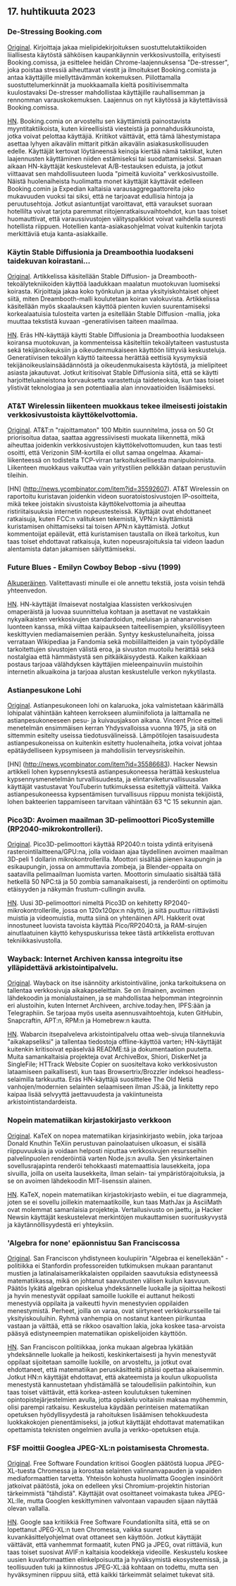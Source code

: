 

<CallToAction />

<Steps>

## 17. huhtikuuta 2023

### De-Stressing Booking.com

[Original](https://www.alexcharlton.co/projects/booking-com-de-stresser).
Kirjoittaja jakaa mielipidekirjoituksen suostuttelutaktiikoiden liiallisesta käytöstä sähköisen kaupankäynnin verkkosivustoilla, erityisesti Booking.comissa, ja esittelee heidän Chrome-laajennuksensa "De-stresser", joka poistaa stressiä aiheuttavat viestit ja ilmoitukset Booking.comista ja antaa käyttäjille miellyttävämmän kokemuksen. Piilottamalla suostuttelumerkinnät ja muokkaamalla kieltä positiivisemmalta kuulostavaksi De-stresser mahdollistaa käyttäjille rauhallisemman ja rennomman varauskokemuksen. Laajennus on nyt käytössä ja käytettävissä Booking.comissa.

[HN](http://news.ycombinator.com/item?id=35590734).
Booking.comia on arvosteltu sen käyttämistä painostavista myyntitaktiikoista, kuten kiireellisistä viesteistä ja ponnahdusikkunoista, jotka voivat pelottaa käyttäjiä. Kriitikot väittävät, että tämä lähestymistapa asettaa lyhyen aikavälin mittarit pitkän aikavälin asiakasuskollisuuden edelle. Käyttäjät kertovat löytäneensä keinoja kiertää nämä taktiikat, kuten laajennusten käyttäminen niiden estämiseksi tai suodattamiseksi. Samaan aikaan HN-käyttäjät keskustelevat A/B-testauksen eduista, ja jotkut viittaavat sen mahdollisuuteen luoda "pimeitä kuvioita" verkkosivustoille. Näistä huolenaiheista huolimatta monet käyttäjät käyttävät edelleen Booking.comin ja Expedian kaltaisia varausaggregaattoreita joko mukavuuden vuoksi tai siksi, että ne tarjoavat edullisia hintoja ja peruutusehtoja. Jotkut asiantuntijat varoittavat, että varaukset suoraan hotellilta voivat tarjota paremmat riitojenratkaisuvaihtoehdot, kun taas toiset huomauttivat, että varaussivustojen välityspalkkiot voivat vaihdella suuresti hotellista riippuen. Hotellien kanta-asiakasohjelmat voivat kuitenkin tarjota merkittäviä etuja kanta-asiakkaille.

### Käytin Stable Diffusionia ja Dreamboothia luodakseni taidekuvan koirastani...

[Original](https://www.shruggingface.com/blog/how-i-used-stable-diffusion-and-dreambooth-to-create-a-painted-portrait-of-my-dog).
Artikkelissa käsitellään Stable Diffusion- ja Dreambooth-tekoälytekniikoiden käyttöä laadukkaan maalatun muotokuvan luomiseksi koirasta. Kirjoittaja jakaa koko työnkulun ja antaa yksityiskohtaiset ohjeet siitä, miten Dreambooth-malli koulutetaan koiran valokuvista. Artikkelissa käsitellään myös skaalauksen käyttöä pienten kuvien suurentamiseksi korkealaatuisia tulosteita varten ja esitellään Stable Diffusion -mallia, joka muuttaa tekstistä kuvaan -generatiivisen taiteen maailmaa.

[HN](http://news.ycombinator.com/item?id=35592847).
Eräs HN-käyttäjä käytti Stable Diffusionia ja Dreamboothia luodakseen koiransa muotokuvan, ja kommenteissa käsiteltiin tekoälytaiteen vastustusta sekä tekijänoikeuksiin ja oikeudenmukaiseen käyttöön liittyviä keskusteluja. Generatiivisen tekoälyn käyttö taiteessa herättää eettisiä kysymyksiä tekijänoikeuslainsäädännöstä ja oikeudenmukaisesta käytöstä, ja mielipiteet asiasta jakautuvat. Jotkut kritisoivat Stable Diffusionia siitä, että se käytti harjoitteluaineistona korvauksetta varastettuja taideteoksia, kun taas toiset ylistivät teknologiaa ja sen potentiaalia alan innovaatioiden lisäämiseksi.

### AT&T Wirelessin liikenteen muokkaus tekee ilmeisesti joistakin verkkosivustoista käyttökelvottomia.

[Original](https://adriano.fyi/post/2023/2023-04-16-att-traffic-shaping-makes-websites-unusable/).
AT&T:n "rajoittamaton" 100 Mbitin suunnitelma, jossa on 50 Gt priorisoitua dataa, saattaa aggressiivisesti muokata liikennettä, mikä aiheuttaa joidenkin verkkosivustojen käyttökelvottomuuden, kun taas testi osoitti, että Verizonin SIM-kortilla ei ollut samaa ongelmaa. Akamai-liikenteessä on todisteita TCP-virran tarkoituksellisesta manipuloinnista. Liikenteen muokkaus vaikuttaa vain yritystilien pelkkään dataan perustuviin tileihin.

[HN] (http://news.ycombinator.com/item?id=35592607).
AT&T Wirelessin on raportoitu kuristavan joidenkin videon suoratoistosivustojen IP-osoitteita, mikä tekee joistakin sivustoista käyttökelvottomia ja aiheuttaa ristiriitaisuuksia internetin nopeustesteissä. Käyttäjät ovat ehdottaneet ratkaisuja, kuten FCC:n valituksen tekemistä, VPN:n käyttämistä kuristamisen ohittamiseksi tai toisen APN:n käyttämistä. Jotkut kommentoijat epäilevät, että kuristamisen taustalla on ilkeä tarkoitus, kun taas toiset ehdottavat ratkaisuja, kuten nopeusrajoituksia tai videon laadun alentamista datan jakamisen säilyttämiseksi.

### Future Blues - Emilyn Cowboy Bebop -sivu (1999)

[Alkuperäinen](https://futureblues.com/).
Valitettavasti minulle ei ole annettu tekstiä, josta voisin tehdä yhteenvedon.

[HN](http://news.ycombinator.com/item?id=35589124).
HN-käyttäjät ilmaisevat nostalgiaa klassisten verkkosivujen omaperäistä ja luovaa suunnittelua kohtaan ja asettavat ne vastakkain nykyaikaisten verkkosivujen standardoidun, meluisan ja rahanarvoisen luonteen kanssa, mikä viittaa kaipaukseen taiteellisempien, yksilöllisyyteen keskittyvien mediamaisemien perään. Syntyy keskustelunaiheita, joissa verrataan Wikipediaa ja Fandomia sekä mobiililaitteiden ja vain työpöydälle tarkoitettujen sivustojen välistä eroa, ja sivuston muotoilu herättää sekä nostalgiaa että hämmästystä sen pitkäikäisyydestä. Kaiken kaikkiaan postaus tarjoaa välähdyksen käyttäjien mieleenpainuviin muistoihin internetin alkuaikoina ja tarjoaa alustan keskustelulle verkon nykytilasta.

### Astianpesukone Lohi

[Original](https://en.wikipedia.org/wiki/Dishwasher_salmon).
Astianpesukoneen lohi on kalaruoka, joka valmistetaan käärimällä lohipalat vähintään kahteen kerrokseen alumiinifoliota ja laittamalla ne astianpesukoneeseen pesu- ja kuivausjakson aikana. Vincent Price esitteli menetelmän ensimmäisen kerran Yhdysvalloissa vuonna 1975, ja sitä on sittemmin esitelty useissa tiedotusvälineissä. Lämpötilojen tasaisuudesta astianpesukoneissa on kuitenkin esitetty huolenaiheita, jotka voivat johtaa epätäydelliseen kypsymiseen ja mahdollisiin terveysriskeihin.

[HN] (http://news.ycombinator.com/item?id=35586683).
Hacker Newsin artikkeli lohen kypsennyksestä astianpesukoneessa herättää keskustelua kypsennysmenetelmän turvallisuudesta, ja elintarviketurvallisuusalan käyttäjät vastustavat YouTuberin tutkimuksessa esitettyjä väitteitä. Vaikka astianpesukoneessa kypsentämisen turvallisuus riippuu monista tekijöistä, lohen bakteerien tappamiseen tarvitaan vähintään 63 °C 15 sekunnin ajan.

### Pico3D: Avoimen maailman 3D-pelimoottori PicoSystemille (RP2040-mikrokontrolleri).

[Original](https://github.com/bernhardstrobl/Pico3D).
Pico3D-pelimoottori käyttää RP2040:n toista ydintä erityisenä rasterointilaitteena/GPU:na, jolla voidaan ajaa täydellinen avoimen maailman 3D-peli 1 dollarin mikrokontrollerilla. Moottori sisältää pienen kaupungin ja esikaupungin, jossa on ammuttavia zombeja, ja Blender-oppaita on saatavilla pelimaailman luomista varten. Moottorin simulaatio sisältää tällä hetkellä 50 NPC:tä ja 50 zombia samanaikaisesti, ja renderöinti on optimoitu etäisyyden ja näkymän frustum-cullingin avulla.

[HN](http://news.ycombinator.com/item?id=35589172).
Uusi 3D-pelimoottori nimeltä Pico3D on kehitetty RP2040-mikrokontrollerille, jossa on 120x120px:n näyttö, ja siitä puuttuu riittävästi muistia ja videomuistia, mutta siinä on yhtenäinen API. Hakkerit ovat innostuneet luovista tavoista käyttää Pico/RP2040:tä, ja RAM-sirujen ainutlaatuinen käyttö kehyspuskurissa tekee tästä artikkelista erottuvan tekniikkasivustolla.

### Wayback: Internet Archiven kanssa integroitu itse ylläpidettävä arkistointipalvelu.

[Original](https://github.com/wabarc/wayback).
Wayback on itse isännöity arkistointiväline, jonka tarkoituksena on tallentaa verkkosivuja aikakapseleittain. Se on ilmainen, avoimen lähdekoodin ja monialustainen, ja se mahdollistaa helpomman integroinnin eri alustoihin, kuten Internet Archiveen, archive.today:hen, IPFS:ään ja Telegraphiin. Se tarjoaa myös useita asennusvaihtoehtoja, kuten GitHubin, Snapcraftin, APT:n, RPM:n ja Homebrew:n kautta.

[HN](http://news.ycombinator.com/item?id=35586845).
Wabarcin itsepalveleva arkistointipalvelu ottaa web-sivuja tilannekuvia "aikakapseliksi" ja tallentaa tiedostoja offline-käyttöä varten; HN-käyttäjät kuitenkin kritisoivat epäselvää README:tä ja dokumentaation puutetta. Muita samankaltaisia projekteja ovat ArchiveBox, Shiori, DiskerNet ja SingleFile; HTTrack Website Copier on suositeltava koko verkkosivuston lataamiseen paikallisesti, kun taas Browsertrix/Brozzler indeksoi headless-selaimilla tarkkuutta. Eräs HN-käyttäjä suosittelee The Old Netiä vanhojen/modernien selainten selaamiseen ilman JS:ää, ja linkitetty repo kaipaa lisää selvyyttä jaettavuudesta ja vakiintuneista arkistointistandardeista.

### Nopein matematiikan kirjastokirjasto verkkoon

[Original](https://katex.org/).
KaTeX on nopea matematiikan kirjasinkirjasto webiin, joka tarjoaa Donald Knuthin TeXiin perustuvan painolaatuisen ulkoasun, ei sisällä riippuvuuksia ja voidaan helposti niputtaa verkkosivujen resursseihin palvelinpuolen renderöintiä varten Node.js:n avulla. Sen yksinkertainen sovellusrajapinta renderöi tehokkaasti matemaattisia lausekkeita, jopa sivuilla, joilla on useita lausekkeita, ilman selain- tai ympäristörajoituksia, ja se on avoimen lähdekoodin MIT-lisenssin alainen.

[HN](http://news.ycombinator.com/item?id=35588985).
KaTeX, nopein matematiikan kirjastokirjasto webiin, ei tue diagrammeja, joten se ei sovellu joillekin matemaatikoille, kun taas MathJax ja AsciiMath ovat molemmat samanlaisia projekteja. Vertailusivusto on jaettu, ja Hacker Newsin käyttäjät keskustelevat merkintöjen mukauttamisen suorituskyvystä ja käytännöllisyydestä eri yhteyksiin.

### 'Algebra for none' epäonnistuu San Franciscossa

[Original](https://www.joannejacobs.com/post/algebra-for-none-fails-in-san-francisco).
San Franciscon yhdistyneen koulupiirin "Algebraa ei kenellekään" -politiikka ei Stanfordin professoreiden tutkimuksen mukaan parantanut mustien ja latinalaisamerikkalaisten oppilaiden saavutuksia edistyneessä matematiikassa, mikä on johtanut saavutusten välisen kuilun kasvuun. Päätös lykätä algebran opiskelua yhdeksännelle luokalle ja sijoittaa heikosti ja hyvin menestyvät oppilaat samoille luokille ei auttanut heikosti menestyviä oppilaita ja vaikeutti hyvin menestyvien oppilaiden menestymistä. Perheet, joilla on varaa, ovat siirtyneet verkkokursseille tai yksityiskouluihin. Ryhmä vanhempia on nostanut kanteen piirikuntaa vastaan ja väittää, että se rikkoo osavaltion lakia, joka koskee tasa-arvoista pääsyä edistyneempien matematiikan opiskelijoiden käyttöön.

[HN](http://news.ycombinator.com/item?id=35595026).
San Franciscon politiikkaa, jonka mukaan algebraa lykätään yhdeksännelle luokalle ja heikosti, keskinkertaisesti ja hyvin menestyvät oppilaat sijoitetaan samoille luokille, on arvosteltu, ja jotkut ovat ehdottaneet, että matematiikan peruskäsitteitä pitäisi opettaa aikaisemmin. Jotkut HN:n käyttäjät ehdottavat, että akateemista ja koulun ulkopuolista menestystä kannustetaan yhdistämällä se taloudellisiin palkintoihin, kun taas toiset väittävät, että korkea-asteen koulutuksen tukeminen opintopistejärjestelmien avulla, jotta opiskelu voitaisiin maksaa myöhemmin, olisi parempi ratkaisu. Keskustelua käydään perinteisen matematiikan opetuksen hyödyllisyydestä ja rahoituksen lisäämisen tehokkuudesta luokkakokojen pienentämiseksi, ja jotkut käyttäjät ehdottavat matematiikan opettamista teknisten ongelmien avulla ja verkko-opetuksen etuja.

### FSF moittii Googlea JPEG-XL:n poistamisesta Chromesta.

[Original](https://www.phoronix.com/news/FSF-Slams-Google-JPEG-XL).
Free Software Foundation kritisoi Googlen päätöstä luopua JPEG-XL-tuesta Chromessa ja korostaa selainten valinnanvapauden ja vapaiden mediaformaattien tarvetta. Yhteisön kohusta huolimatta Googlen insinöörit jatkoivat päätöstä, joka on edelleen yksi Chromium-projektin historian tärkeimmistä "tähdistä". Käyttäjät ovat osoittaneet voimakasta tukea JPEG-XL:lle, mutta Googlen keskittyminen valvontaan vapauden sijaan näyttää olevan vallalla.

[HN](http://news.ycombinator.com/item?id=35589179).
Google saa kritiikkiä Free Software Foundationilta siitä, että se on lopettanut JPEG-XL:n tuen Chromessa, vaikka suuret kuvankäsittelyohjelmat ovat ottaneet sen käyttöön. Jotkut käyttäjät väittävät, että vanhemmat formaatit, kuten PNG ja JPEG, ovat riittäviä, kun taas toiset suosivat AVIF:n kaltaisia koodekkeja videoille. Keskustelu koskee uusien kuvaformaattien elinkelpoisuutta ja hyväksymistä ekosysteemissä, ja teollisuuden tuki ja kiinnostus JPEG-XL:ää kohtaan on todettu, mutta sen hyväksyminen riippuu siitä, että kaikki tärkeimmät selaimet tukevat sitä.

</Steps>